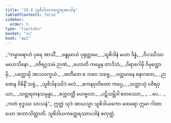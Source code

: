 ```yaml
---
title: "10.4 သူစိဒါယကတ္ထေရအပဒါန"
tableOfContents: false
sidebar:
  order: 5
type: "tipitaka"
basket: "su"
book: "ap1"
---
```



<DynamicBreadcrumb />

<Division number="19" book="ap1">

<Paragraph number="1789" type="verses" book="ap1">
_“ကမ္မာရောဟံ ပုရေ အာသိံ,_  
_ဗန္ဓုမာယံ ပုရုတ္တမေ;_  
_သူစိဒါနံ မယာ ဒိန္နံ,_  
_ဝိပဿိဿ မဟေသိနော._  

</Paragraph>

</Division>
<Division number="20" book="ap1">

<Paragraph number="1790" type="verses" book="ap1">
_ဝဇိရဂ္ဂသမံ ဉာဏံ,_  
_ဟောတိ ကမ္မေန တာဒိသံ;_  
_ဝိရာဂေါမှိ ဝိမုတ္တောမှိ,_  
_ပတ္တောမှိ အာသဝက္ခယံ._  

</Paragraph>

</Division>
<Division number="21" book="ap1">

<Paragraph number="1791" type="verses" book="ap1">
_အတီတေ စ ဘဝေ သဗ္ဗေ,_  
_ဝတ္တမာနေ စနာဂတေ;_  
_ဉာဏေန ဝိစိနိံ သဗ္ဗံ,_  
_သူစိဒါနဿိဒံ ဖလံ._  

</Paragraph>

</Division>
<Division number="22" book="ap1">

<Paragraph number="1792" type="verses" book="ap1">
_ဧကနဝုတိတော ကပ္ပေ,_  
_သတ္တာသုံ ဝဇိရဝှယာ;_  
_သတ္တရတနသမ္ပန္နာ,_  
_စက္ကဝတ္တီ မဟဗ္ဗလာ._  

</Paragraph>

</Division>
<Division number="23" book="ap1">

<Paragraph number="1793" type="verses" book="ap1">
_ပဋိသမ္ဘိဒါ စတဿော,_  
_ …ပေ… _  
_ကတံ ဗုဒ္ဓဿ သာသနံ”._  

</Paragraph>

<Paragraph number="1794" book="ap1">
ဣတ္ထံ သုဒံ အာယသ္မာ သူစိဒါယကော ထေရော ဣမာ ဂါထာယော အဘာသိတ္ထာတိ.

</Paragraph>
</Division>

<Paragraph number="1795" type="center" book="ap1">
သူစိဒါယကတ္ထေရဿာပဒါနံ စတုတ္ထံ.
</Paragraph>